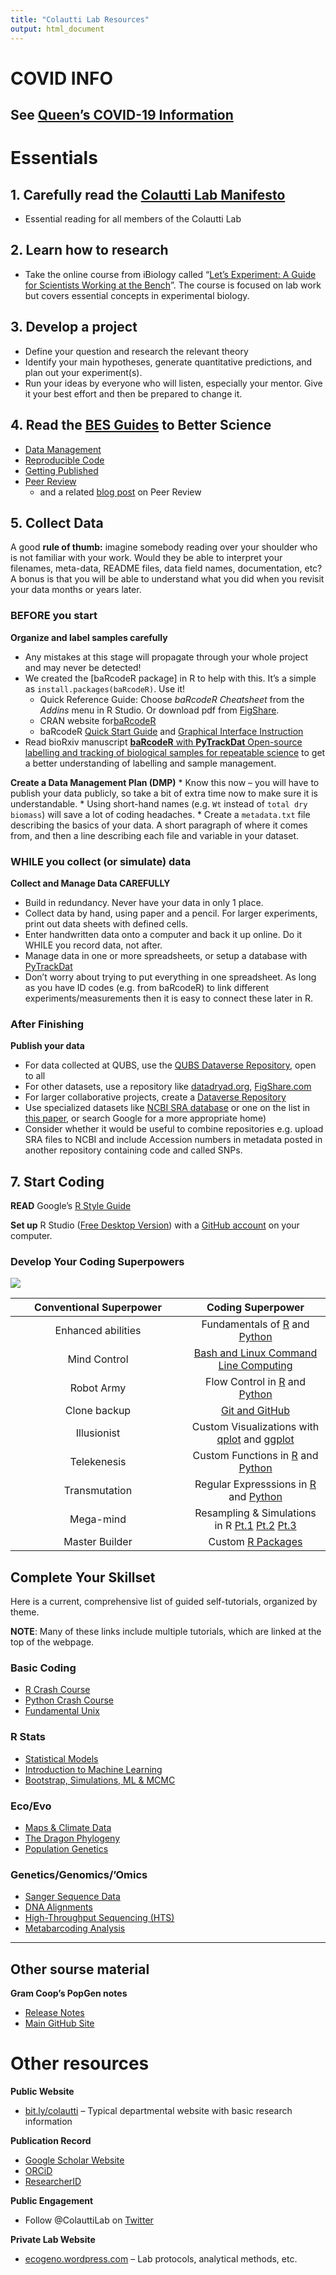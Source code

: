 ```yaml
---
title: "Colautti Lab Resources"
output: html_document
---
```


# COVID INFO

## See [Queen's COVID-19 Information](https://www.queensu.ca/covidinfo/) 

# Essentials

## 1. Carefully read the [Colautti Lab Manifesto](./Manifesto/index.html)

  * Essential reading for all members of the Colautti Lab

## 2. Learn how to research

  * Take the online course from iBiology called "[Let's Experiment: A Guide for Scientists Working at the Bench](https://courses.ibiology.org/courses/course-v1:iBiology+LE+SP/about)". The course is focused on lab work but covers essential concepts in experimental biology.
  
## 3. Develop a project
  
  * Define your question and research the relevant theory
  * Identify your main hypotheses, generate quantitative predictions, and plan out your experiment(s).
  * Run your ideas by everyone who will listen, especially your mentor. Give it your best effort and then be prepared to change it.

## 4. Read the [BES Guides](https://www.britishecologicalsociety.org/publications/guides-to/) to Better Science

  * [Data Management](./Readings/BES-Data-Guide-2017.pdf)
  * [Reproducible Code](./Readings/BES-Reproducible-Code.pdf)
  * [Getting Published](./Readings/BES-Getting-Published-Guide-2017.pdf)
  * [Peer Review](./Readings/BES-Peer-Review-Guide-2017.pdf)
    * and a related [blog post](https://appliedecologistsblog.com/2019/09/18/quality-in-peer-review) on Peer Review

## 5. Collect Data

A good __rule of thumb:__ imagine somebody reading over your shoulder who is not familiar with your work. Would they be able to interpret your filenames, meta-data, README files, data field names, documentation, etc? A bonus is that you will be able to understand what you did when you revisit your data months or years later.

### BEFORE you start

**Organize and label samples carefully**

  * Any mistakes at this stage will propagate through your whole project and may never be detected!
  * We created the [baRcodeR package] in R to help with this. It's a simple as `install.packages(baRcodeR)`. Use it!
    * Quick Reference Guide: Choose _baRcodeR Cheatsheet_ from the _Addins_ menu in R Studio. Or download pdf from [FigShare](https://figshare.com/articles/baRcodeR_Cheat_Sheet/7043309).
    * CRAN website for[baRcodeR](https://cran.r-project.org/package=baRcodeR)
    * baRcodeR [Quick Start Guide](https://cran.r-project.org/web/packages/baRcodeR/vignettes/Using-baRcodeR.html) and [Graphical Interface Instruction](https://cran.r-project.org/web/packages/baRcodeR/vignettes/use-addin.html)
  * Read bioRxiv manuscript [**baRcodeR** with **PyTrackDat** Open-source labelling and tracking of biological samples for repeatable science](https://www.biorxiv.org/content/early/2018/10/30/457051) to get a better understanding of labelling and sample management.

**Create a Data Management Plan (DMP)**
  * Know this now -- you will have to publish your data publicly, so take a bit of extra time now to make sure it is understandable.
  * Using short-hand names (e.g. `Wt` instead of `total dry biomass`) will save a lot of coding headaches. 
  * Create a `metadata.txt` file describing the basics of your data. A short paragraph of where it comes from, and then a line describing each file and variable in your dataset.
  
### WHILE you collect (or simulate) data

**Collect and Manage Data CAREFULLY**

  * Build in redundancy. Never have your data in only 1 place.
  * Collect data by hand, using paper and a pencil. For larger experiments, print out data sheets with defined cells.
  * Enter handwritten data onto a computer and back it up online. Do it WHILE you record data, not after.
  * Manage data in one or more spreadsheets, or setup a database with [PyTrackDat](https://github.com/ColauttiLab/PyTrackDat/)
  * Don't worry about trying to put everything in one spreadsheet. As long as you have ID codes (e.g. from baRcodeR) to link different experiments/measurements then it is easy to connect these later in R.
  
### After Finishing

**Publish your data**

  * For data collected at QUBS, use the [QUBS Dataverse Repository](https://dataverse.scholarsportal.info/dataverse/QUBS), open to all
  * For other datasets, use a repository like [datadryad.org](https://colauttilab.github.io/), [FigShare.com](https://figshare.com/)
  * For larger collaborative projects, create a [Dataverse Repository](https://dataverse.scholarsportal.info/)
  * Use specialized datasets like [NCBI SRA database](https://www.ncbi.nlm.nih.gov/sra) or one on the list in [this paper](https://www.nature.com/sdata/policies/repositories), or search Google for a more appropriate home) 
  * Consider whether it would be useful to combine repositories e.g. upload SRA files to NCBI and include Accession numbers in metadata posted in another repository containing code and called SNPs.

## 7. Start Coding

__READ__ Google's [R Style Guide](https://google.github.io/styleguide/Rguide.xml)

__Set up__ R Studio ([Free Desktop Version](https://www.rstudio.com/products/rstudio/download/)) with a [GitHub account](https://support.rstudio.com/hc/en-us/articles/200532077-Version-Control-with-Git-and-SVN) on your computer.
    
### Develop Your Coding Superpowers

![](./Superheroes.jpg)

| __Conventional Superpower__ | __Coding Superpower__ |
|:---------------------------:|:---------------------:|
| Enhanced abilities          | Fundamentals of [R](./RCrashCourse/1_fundamentals.html) and [Python](./PythonCrashCourse/1_fundamentals.html) |
| Mind Control                | [Bash and Linux Command Line Computing](https://colauttilab.github.io/LinuxCrashCourse/Linux-Fundamentals.html) |
| Robot Army                  | Flow Control in [R](./RCrashCourse/1_fundamentals.html#7_flow_control) and [Python](./PythonCrashCourse/1_fundamentals.html#6_flow_control) |
| Clone backup                | [Git and GitHub](http://swcarpentry.github.io/git-novice/) |
| Illusionist                 | Custom Visualizations with [qplot](./RCrashCourse/2_qplot.html) and [ggplot](./RCrashCourse/3_ggplot.html) |
| Telekenesis                 | Custom Functions in [R](./RCrashCourse/5_advanced.html) and [Python](PythonCrashCourse/1_fundamentals.html#7_custom_functions) |
| Transmutation               | Regular Expresssions in [R](RCrashCourse/4_regex.html) and [Python](./PythonCrashCourse/2_regex.html) |
| Mega-mind                   | Resampling & Simulations in R [Pt.1](./EcologyTutorials/bootstrap.html) [Pt.2](./EcologyTutorials/simulations.html) [Pt.3](ColauttiLab.github.io/EcologyTutorials/maxLik_MCMC.html) |
| Master Builder              | Custom [R Packages](./RCrashCourse/Package_tutorial.html) |

## Complete Your Skillset

Here is a current, comprehensive list of guided self-tutorials, organized by theme.

**NOTE**: Many of these links include multiple tutorials, which are linked at the top of the webpage.

### Basic Coding

  * [R Crash Course](https://colauttilab.github.io/RCrashCourse/1_fundamentals.html)
  * [Python Crash Course](https://colauttilab.github.io/PythonCrashCourse/1_fundamentals.html)
  * [Fundamental Unix](https://colauttilab.github.io/LinuxCrashCourse/Linux-Fundamentals.html)

### R Stats

  * [Statistical Models](https://colauttilab.github.io/RIntroStats/1_Distributions.html)
  * [Introduction to Machine Learning](https://colauttilab.github.io/RIntroML/index.html)
  * [Bootstrap, Simulations, ML & MCMC](https://colauttilab.github.io/EcologyTutorials/simulations.html)

### Eco/Evo

  * [Maps & Climate Data](https://colauttilab.github.io/EcologyTutorials/mapping.html)
  * [The Dragon Phylogeny](https://colauttilab.github.io/DragonPhylogenyTutorial.html)
  * [Population Genetics](https://colauttilab.github.io/PopGen/1_Introduction.html)

### Genetics/Genomics/’Omics

  * [Sanger Sequence Data](https://colauttilab.github.io/DNAbarcodes.html)
  * [DNA Alignments](https://colauttilab.github.io/Alignments.html)
  * [High-Throughput Sequencing (HTS)](https://colauttilab.github.io/NGS/deNovoTutorial.html)
  * [Metabarcoding Analysis](https://colauttilab.github.io/Metabarcoding_Tutorial.html)


***

<!-- # Course material -->

<!-- ## Colautti's courses -->

<!-- [2018 HPC Summer School @ Queens](HPC2018.html) -->

<!-- [2018 SETAC Short-Course](SETAC.html) -->

<!-- [BIOL 307](FieldMethods.html) -- Field Methods in Ecological and Environmental Genomics -->

<!-- [BIOL 432](biol432.html) -- Introduction to Computation and Big Data in Biology -->

<!-- [BIOL 812](biol812.html) -- Applied Computation for Biologists -->

## Other sourse material

__Gram Coop's PopGen notes__

  * [Release Notes](https://github.com/cooplab/popgen-notes/blob/master/release_popgen_notes.pdf)
  * [Main GitHub Site](https://github.com/cooplab/popgen-notes)
  
# Other resources

__Public Website__

* [bit.ly/colautti](http://bit.ly/colautti) -- Typical departmental website with basic research information

__Publication Record__

* [Google Scholar Website](http://scholar.google.ca/citations?user=J7MvakAAAAAJ&hl=en)
* [ORCiD](https://orcid.org/0000-0003-4213-0711)
* [ResearcherID](http://www.researcherid.com/rid/E-6804-2011)

__Public Engagement__

* Follow @ColauttiLab on [Twitter](https://twitter.com/ColauttiLab)

__Private Lab Website__

* [ecogeno.wordpress.com](https://ecogeno.wordpress.com) -- Lab protocols, analytical methods, etc.



